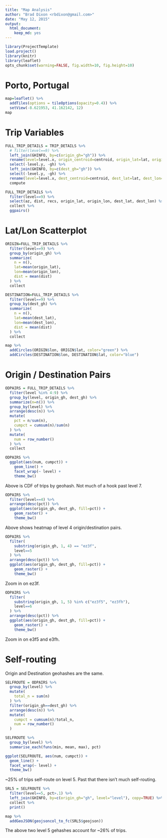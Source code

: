 ```yaml
---
title: "Map Analysis"
author: "Brad Dixon <rbdixon@gmail.com>"
date: "May 12, 2015"
output:
  html_document:
    keep_md: yes
---
```


```r
library(ProjectTemplate)
load.project()
library(knitr)
library(leaflet)
opts_chunk$set(warning=FALSE, fig.width=10, fig.height=10)
```

# Porto, Portugal

```r
map=leaflet() %>% 
  addTiles(options = tileOptions(opacity=0.4)) %>% 
  setView(-8.621953, 41.162142, 12)
map
```

# Trip Variables

```r
FULL_TRIP_DETAILS = TRIP_DETAILS %>% 
  # filter(level==9) %>% 
  left_join(GHINFO, by=c(origin_gh="gh")) %>% 
  rename(level=level.x, origin_centroid=centroid, origin_lat=lat, origin_lon=lon, origin_geo=geo, origin_geojson=geojson) %>% 
  select(-level.y, -gh) %>% 
  left_join(GHINFO, by=c(dest_gh="gh")) %>% 
  select(-level.y, -gh) %>% 
  rename(level=level.x, dest_centroid=centroid, dest_lat=lat, dest_lon=lon, dest_geo=geo, dest_geojson=geojson) %>% 
  compute

FULL_TRIP_DETAILS %>% 
  filter(level==9) %>% 
  select(az, dist, recs, origin_lat, origin_lon, dest_lat, dest_lon) %>% 
  collect %>% 
  ggpairs()
```

# Lat/Lon Scatterplot

```r
ORIGIN=FULL_TRIP_DETAILS %>%
  filter(level==9) %>% 
  group_by(origin_gh) %>% 
  summarize(
    n = n(),
    lat=mean(origin_lat),
    lon=mean(origin_lon),
    dist = mean(dist)
  ) %>% 
  collect

DESTINATION=FULL_TRIP_DETAILS %>%
  filter(level==9) %>% 
  group_by(dest_gh) %>% 
  summarize(
    n = n(),
    lat=mean(dest_lat),
    lon=mean(dest_lon),
    dist = mean(dist)
  ) %>% 
  collect

map %>% 
  addCircles(ORIGIN$lon, ORIGIN$lat, color="green") %>% 
  addCircles(DESTINATION$lon, DESTINATION$lat, color="blue")
```

# Origin / Destination Pairs

```r
ODPAIRS = FULL_TRIP_DETAILS %>% 
  filter(level %in% 4:9) %>% 
  group_by(level, origin_gh, dest_gh) %>% 
  summarize(n=n()) %>% 
  group_by(level) %>% 
  arrange(desc(n)) %>% 
  mutate(
    pct = n/sum(n),
    cumpct = cumsum(n)/sum(n)
  ) %>% 
  mutate(
    num = row_number()
  ) %>% 
  collect

ODPAIRS %>% 
  ggplot(aes(num, cumpct)) +
    geom_line() +
    facet_wrap(~ level) +
    theme_bw()
```

Above is CDF of trips by geohash. Not much of a hook past level 7.

```r
ODPAIRS %>% 
  filter(level==4) %>% 
  arrange(desc(pct)) %>% 
  ggplot(aes(origin_gh, dest_gh, fill=pct)) +
    geom_raster() +
    theme_bw()
```

Above shows heatmap of level 4 origin/destination pairs.

```r
ODPAIRS %>% 
  filter( 
    substring(origin_gh, 1, 4) == "ez3f",
    level==5
  ) %>% 
  arrange(desc(pct)) %>% 
  ggplot(aes(origin_gh, dest_gh, fill=pct)) +
    geom_raster() +
    theme_bw()
```

Zoom in on ez3f.

```r
ODPAIRS %>% 
  filter( 
    substring(origin_gh, 1, 5) %in% c("ez3f5", "ez3fh"),
    level==6
  ) %>% 
  arrange(desc(pct)) %>% 
  ggplot(aes(origin_gh, dest_gh, fill=pct)) +
    geom_raster() +
    theme_bw()
```

Zoom in on e3f5 and e3fh.

# Self-routing

Origin and Destination geohashes are the same.

```r
SELFROUTE = ODPAIRS %>% 
  group_by(level) %>% 
  mutate(
    total_n = sum(n)
  ) %>% 
  filter(origin_gh==dest_gh) %>% 
  arrange(desc(n)) %>% 
  mutate(
    cumpct = cumsum(n)/total_n,
    num = row_number()
  )

SELFROUTE %>% 
  group_by(level) %>% 
  summarise_each(funs(min, mean, max), pct)

ggplot(SELFROUTE, aes(num, cumpct)) +
  geom_line() +
  facet_wrap(~ level) +
  theme_bw()
```

~25% of trips self-route on level 5. Past that there isn't much self-routing.

```r
SRL5 = SELFROUTE %>% 
  filter(level==5, pct>.1) %>% 
  left_join(GHINFO, by=c(origin_gh="gh", level="level"), copy=TRUE) %>% 
  collect %>% 
  print()

map %>% 
  addGeoJSON(geojsoncol_to_fc(SRL5$geojson))
```

The above two level 5 gehashes account for ~26% of trips.